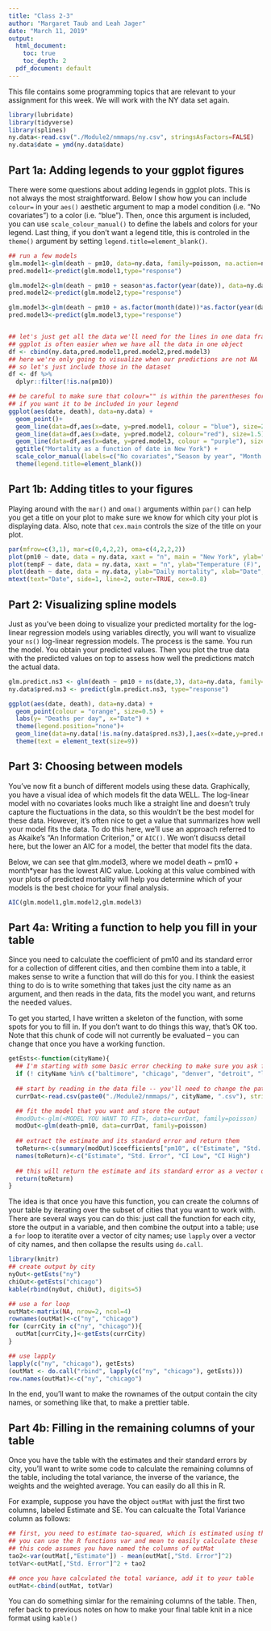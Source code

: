 ```yaml
---
title: "Class 2-3"
author: "Margaret Taub and Leah Jager"
date: "March 11, 2019"
output:
  html_document:
    toc: true
    toc_depth: 2
  pdf_document: default
---
```


This file contains some programming topics that are relevant to your assignment for this week. We will work with the NY data set again.

```r
library(lubridate)
library(tidyverse)
library(splines)
ny.data<-read.csv("./Module2/nmmaps/ny.csv", stringsAsFactors=FALSE)
ny.data$date = ymd(ny.data$date) 
```

## **Part 1a: Adding legends to your ggplot figures**

There were some questions about adding legends in ggplot plots. This is not always the most straightforward. Below I show how you can include `colour=` in your `aes()` aesthetic argument to map a model condition (i.e. "No covariates") to a color (i.e. "blue"). Then, once this argument is included, you can use `scale_colour_manual()` to define the labels and colors for your legend. Last thing, if you don't want a legend title, this is controled in the `theme()` argument by setting `legend.title=element_blank()`.

```r
## run a few models 
glm.model1<-glm(death ~ pm10, data=ny.data, family=poisson, na.action=na.exclude)
pred.model1<-predict(glm.model1,type="response")

glm.model2<-glm(death ~ pm10 + season*as.factor(year(date)), data=ny.data, family=poisson, na.action=na.exclude)
pred.model2<-predict(glm.model2,type="response")

glm.model3<-glm(death ~ pm10 + as.factor(month(date))*as.factor(year(date)), data=ny.data, family=poisson, na.action=na.exclude)
pred.model3<-predict(glm.model3,type="response")


## let's just get all the data we'll need for the lines in one data frame.
## ggplot is often easier when we have all the data in one object
df <- cbind(ny.data,pred.model1,pred.model2,pred.model3)
## here we're only going to visualize when our predictions are not NA
## so let's just include those in the dataset
df <- df %>% 
  dplyr::filter(!is.na(pm10))

## be careful to make sure that colour="" is within the parentheses for aes() 
## if you want it to be included in your legend
ggplot(aes(date, death), data=ny.data) + 
  geom_point()+
  geom_line(data=df,aes(x=date, y=pred.model1, colour = "blue"), size=2) + 
  geom_line(data=df,aes(x=date, y=pred.model2, colour="red"), size=1.5) + 
  geom_line(data=df,aes(x=date, y=pred.model3, colour = "purple"), size=1.5) + 
  ggtitle("Mortality as a function of date in New York") + 
  scale_color_manual(labels=c("No covariates","Season by year", "Month by year"),values=c("blue","red","purple"))+
  theme(legend.title=element_blank())

```

## **Part 1b: Adding titles to your figures**

Playing around with the `mar()` and `oma()` arguments within `par()` can help you get a title on your plot to make sure we know for which city your plot is displaying data. Also, note that `cex.main` controls the size of the title on your plot.

```r
par(mfrow=c(3,1), mar=c(0,4,2,2), oma=c(4,2,2,2))
plot(pm10 ~ date, data = ny.data, xaxt = "n", main = "New York", ylab="PM 10", xlab= "Date", col="blue", cex.main	=2 )
plot(tempF ~ date, data = ny.data, xaxt = "n", ylab="Temperature (F)", xlab="Date", col="red")
plot(death ~ date, data = ny.data, ylab="Daily mortality", xlab="Date", col="green")
mtext(text="Date", side=1, line=2, outer=TRUE, cex=0.8)
```

## **Part 2: Visualizing spline models**

Just as you've been doing to visualize your predicted mortality for the log-linear regression models using variables directly, you will want to visualize your `ns()` log-linear regression models. The process is the same. You run the model. You obtain your predicted values. Then you plot the true data with the predicted values on top to assess how well the predictions match the actual data. 

```r
glm.predict.ns3 <- glm(death ~ pm10 + ns(date,3), data=ny.data, family=poisson, na.action=na.exclude)
ny.data$pred.ns3 <- predict(glm.predict.ns3, type="response")

ggplot(aes(date, death), data=ny.data) +
  geom_point(colour = "orange", size=0.5) +
  labs(y= "Deaths per day", x="Date") +
  theme(legend.position="none")+
  geom_line(data=ny.data[!is.na(ny.data$pred.ns3),],aes(x=date,y=pred.ns3),inherit.aes =TRUE, colour="blue", size=1) +
  theme(text = element_text(size=9)) 
```  

## **Part 3: Choosing between models**

You've now fit a bunch of different models using these data. Graphically, you have a visual idea of which models fit the data WELL. The log-linear model with no covariates looks much like a straight line and doesn't truly capture the fluctuations in the data, so this wouldn't be the best model for these data. However, it's often nice to get a value that summarizes how well your model fits the data. To do this here, we'll use an approach referred to as Akaike's "An Information Criterion," or `AIC()`. We won't disucss detail here, but the lower an AIC for a model, the better that model fits the data.

Below, we can see that glm.model3, where we model death ~ pm10 + month*year has the lowest AIC value. Looking at this value combined with your plots of predicted mortality will help you determine which of your models is the best choice for your final analysis.

```r
AIC(glm.model1,glm.model2,glm.model3)
```
## **Part 4a: Writing a function to help you fill in your table**

Since you need to calculate the coefficient of pm10 and its standard error for a collection of different cities, and then combine them into a table, it makes sense to write a function that will do this for you. I think the easiest thing to do is to write something that takes just the city name as an argument, and then reads in the data, fits the model you want, and returns the needed values.

To get you started, I have written a skeleton of the function, with some spots for you to fill in. If you don't want to do things this way, that's OK too. Note that this chunk of code will not currently be evaluated -- you can change that once you have a working function.

```r
getEsts<-function(cityName){
  ## I'm starting with some basic error checking to make sure you ask for a city whose data exists
  if (! cityName %in% c("baltimore", "chicago", "denver", "detroit", "la", "ny", "saltlakecity", "seattle")) return(paste0("City you requested, ", cityName, ", not available"))
  
  ## start by reading in the data file -- you'll need to change the path
  currDat<-read.csv(paste0("./Module2/nmmaps/", cityName, ".csv"), stringsAsFactors=FALSE)

  ## fit the model that you want and store the output
  #modOut<-glm(<MODEL YOU WANT TO FIT>, data=currDat, family=poisson)
  modOut<-glm(death~pm10, data=currDat, family=poisson)
  
  ## extract the estimate and its standard error and return them
  toReturn<-c(summary(modOut)$coefficients["pm10", c("Estimate", "Std. Error")], confint(modOut)[2,])
  names(toReturn)<-c("Estimate", "Std. Error", "CI Low", "CI High")
  
  ## this will return the estimate and its standard error as a vector of length 2
  return(toReturn)
}
```

The idea is that once you have this function, you can create the columns of your table by iterating over the subset of cities that you want to work with. There are several ways you can do this: just call the function for each city, store the output in a variable, and then combine the output into a table; use a `for` loop to iteratite over a vector of city names; use `lapply` over a vector of city names, and then collapse the results using `do.call`.

```r
library(knitr)
## create output by city
nyOut<-getEsts("ny")
chiOut<-getEsts("chicago")
kable(rbind(nyOut, chiOut), digits=5)

## use a for loop
outMat<-matrix(NA, nrow=2, ncol=4)
rownames(outMat)<-c("ny", "chicago")
for (currCity in c("ny", "chicago")){
  outMat[currCity,]<-getEsts(currCity)
}

## use lapply
lapply(c("ny", "chicago"), getEsts)
(outMat <- do.call("rbind", lapply(c("ny", "chicago"), getEsts)))
row.names(outMat)<-c("ny", "chicago")

```

In the end, you'll want to make the rownames of the output contain the city names, or something like that, to make a prettier table.

## **Part 4b: Filling in the remaining columns of your table**

Once you have the table with the estimates and their standard errors by city, you'll want to write some code to calculate the remaining columns of the table, including the total variance, the inverse of the variance, the weights and the weighted average. You can easily do all this in R.

For example, suppose you have the object `outMat` with just the first two columns, labeled Estimate and SE. You can calcualte the Total Variance column as follows:
```r
## first, you need to estimate tao-squared, which is estimated using the variance of the estimates across cities minus the mean of the squares of the standard errors. 
## you can use the R functions var and mean to easily calculate these
## this code assumes you have named the columns of outMat
tao2<-var(outMat[,"Estimate"]) - mean(outMat[,"Std. Error"]^2)
totVar<-outMat[,"Std. Error"]^2 + tao2

## once you have calculated the total variance, add it to your table
outMat<-cbind(outMat, totVar)
```

You can do something simlar for the remaining columns of the table. Then, refer back to previous notes on how to make your final table knit in a nice format using `kable()` 




